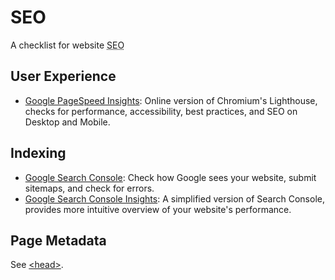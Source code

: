 # SEO

A checklist for website <abbr title="Search Engine Optimization">SEO</abbr>

## User Experience

- [Google PageSpeed Insights](https://pagespeed.web.dev/): Online version of Chromium's Lighthouse, checks for performance, accessibility, best practices, and SEO on Desktop and Mobile.

## Indexing

- [Google Search Console](https://search.google.com/search-console): Check how Google sees your website, submit sitemaps, and check for errors.
- [Google Search Console Insights](https://search.google.com/search-console/insights/): A simplified version of Search Console, provides more intuitive overview of your website's performance.

## Page Metadata

See [&lt;head&gt;](/html-head).
